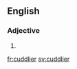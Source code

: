 ==English==

===Adjective===
{{head|en|adjective comparative form}}

# {{en-comparative of|cuddly}}

[[fr:cuddlier]]
[[sv:cuddlier]]